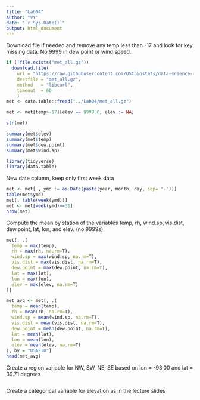 ```yaml
---
title: "Lab04"
author: "VY"
date: "`r Sys.Date()`"
output: html_document
---
```

Download file if needed and remove any temp less than -17 and look for key missing data. No 9999 in dew point or wind speed.
```r
if (!file.exists("met_all.gz"))
  download.file(
    url = "https://raw.githubusercontent.com/USCbiostats/data-science-data/master/02_met/met_all.gz",
    destfile = "met_all.gz",
    method   = "libcurl",
    timeout  = 60
    )
met <- data.table::fread("../Lab04/met_all.gz")

met <- met[temp>-17][elev == 9999.0, elev := NA]

str(met)

summary(met$elev)
summary(met$temp)
summary(met$dew.point)
summary(met$wind.sp)

library(tidyverse)
library(data.table)
```


New date column, keep only first week data
```r
met <- met[ , ymd := as.Date(paste(year, month, day, sep= "-"))]
table(met$ymd)
met[, table(week(ymd))]
met <- met[week(ymd)==31]
nrow(met)
```

Compute the mean by station of the variables temp, rh, wind.sp, vis.dist, dew.point, lat, lon, and elev. (no 9999s)
```r
met[, .(
  temp = max(temp),
  rh = max(rh, na.rm=T),
  wind.sp = max(wind.sp, na.rm=T),
  vis.dist = max(vis.dist, na.rm=T),
  dew.point = max(dew.point, na.rm=T),
  lat = max(lat),
  lon = max(lon),
  elev = max(elev, na.rm=T)
)]
```

```r
met_avg <- met[, .(
  temp = mean(temp),
  rh = mean(rh, na.rm=T),
  wind.sp = mean(wind.sp, na.rm=T),
  vis.dist = mean(vis.dist, na.rm=T),
  dew.point = mean(dew.point, na.rm=T),
  lat = mean(lat),
  lon = mean(lon),
  elev = mean(elev, na.rm=T)
), by = "USAFID"]
head(met_avg)
```

Create a region variable for NW, SW, NE, SE based on lon = -98.00 and lat = 39.71 degrees
```r

```

Create a categorical variable for elevation as in the lecture slides
```r

```

